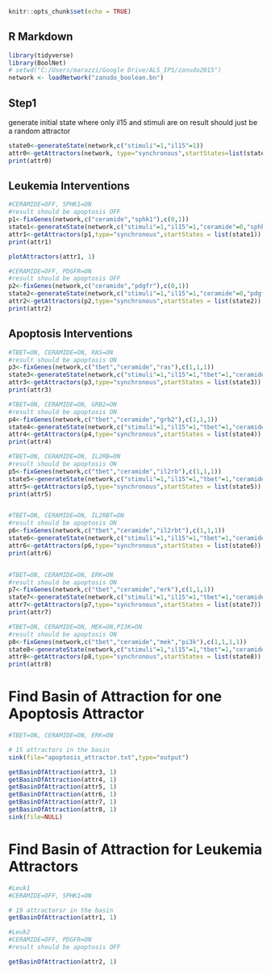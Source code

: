 <style type="text/css">
.main-container {
  max-width: 1350px;
  margin-left: auto;
  margin-right: auto;
}
</style>

```r
knitr::opts_chunk$set(echo = TRUE)
```

## R Markdown
```r
library(tidyverse)
library(BoolNet)
# setwd("C:/Users/marazzi/Google Drive/ALS_IPS/zanudo2015")
network <- loadNetwork("zanudo_boolean.bn")
```
## Step1
generate initial state where only il15 and stimuli are on
result should just be a random attractor
```r

state0<-generateState(network,c("stimuli"=1,"il15"=1))
attr0<-getAttractors(network, type="synchronous",startStates=list(state0))
print(attr0)

```


## Leukemia Interventions

```r
#CERAMIDE=OFF, SPHK1=ON
#result should be apoptosis OFF
p1<-fixGenes(network,c("ceramide","sphk1"),c(0,1))
state1<-generateState(network,c("stimuli"=1,"il15"=1,"ceramide"=0,"sphk1"=1))           
attr1<-getAttractors(p1,type="synchronous",startStates = list(state1))
print(attr1)

plotAttractors(attr1, 1)

#CERAMIDE=OFF, PDGFR=ON
#result should be apoptosis OFF
p2<-fixGenes(network,c("ceramide","pdgfr"),c(0,1))
state2<-generateState(network,c("stimuli"=1,"il15"=1,"ceramide"=0,"pdgfr"=1))           
attr2<-getAttractors(p2,type="synchronous",startStates = list(state2))
print(attr2)

```


## Apoptosis Interventions

```r
#TBET=ON, CERAMIDE=ON, RAS=ON
#result should be apoptosis ON
p3<-fixGenes(network,c("tbet","ceramide","ras"),c(1,1,1))
state3<-generateState(network,c("stimuli"=1,"il15"=1,"tbet"=1,"ceramide"=1,"ras"=1))
attr3<-getAttractors(p3,type="synchronous",startStates = list(state3))
print(attr3)

#TBET=ON, CERAMIDE=ON, GRB2=ON
#result should be apoptosis ON
p4<-fixGenes(network,c("tbet","ceramide","grb2"),c(1,1,1))
state4<-generateState(network,c("stimuli"=1,"il15"=1,"tbet"=1,"ceramide"=1,"grb2"=1))
attr4<-getAttractors(p4,type="synchronous",startStates = list(state4))
print(attr4)

#TBET=ON, CERAMIDE=ON, IL2RB=ON
#result should be apoptosis ON
p5<-fixGenes(network,c("tbet","ceramide","il2rb"),c(1,1,1))
state5<-generateState(network,c("stimuli"=1,"il15"=1,"tbet"=1,"ceramide"=1,"il2rb"=1))
attr5<-getAttractors(p5,type="synchronous",startStates = list(state5))
print(attr5)


#TBET=ON, CERAMIDE=ON, IL2RBT=ON
#result should be apoptosis ON
p6<-fixGenes(network,c("tbet","ceramide","il2rbt"),c(1,1,1))
state6<-generateState(network,c("stimuli"=1,"il15"=1,"tbet"=1,"ceramide"=1,"il2rbt"=1))
attr6<-getAttractors(p6,type="synchronous",startStates = list(state6))
print(attr6)


#TBET=ON, CERAMIDE=ON, ERK=ON
#result should be apoptosis ON
p7<-fixGenes(network,c("tbet","ceramide","erk"),c(1,1,1))
state7<-generateState(network,c("stimuli"=1,"il15"=1,"tbet"=1,"ceramide"=1,"erk"=1))
attr7<-getAttractors(p7,type="synchronous",startStates = list(state7))
print(attr7)

#TBET=ON, CERAMIDE=ON, MEK=ON,PI3K=ON
#result should be apoptosis ON
p8<-fixGenes(network,c("tbet","ceramide","mek","pi3k"),c(1,1,1,1))
state8<-generateState(network,c("stimuli"=1,"il15"=1,"tbet"=1,"ceramide"=1,"mek"=1,"pi3k"=1))
attr8<-getAttractors(p8,type="synchronous",startStates = list(state8))
print(attr8)
```


# Find Basin of Attraction for one Apoptosis Attractor
```r
#TBET=ON, CERAMIDE=ON, ERK=ON

# 15 attractors in the basin
sink(file="apoptosis_attractor.txt",type="output")

getBasinOfAttraction(attr3, 1)
getBasinOfAttraction(attr4, 1)
getBasinOfAttraction(attr5, 1)
getBasinOfAttraction(attr6, 1)
getBasinOfAttraction(attr7, 1)
getBasinOfAttraction(attr8, 1)
sink(file=NULL)
```

# Find Basin of Attraction for Leukemia Attractors
```r
#Leuk1
#CERAMIDE=OFF, SPHK1=ON

# 19 attractorsr in the basin
getBasinOfAttraction(attr1, 1)

#Leuk2
#CERAMIDE=OFF, PDGFR=ON
#result should be apoptosis OFF

getBasinOfAttraction(attr2, 1)

```

